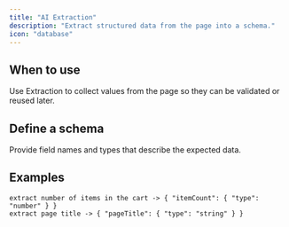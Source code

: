 ```yaml
---
title: "AI Extraction"
description: "Extract structured data from the page into a schema."
icon: "database"
---
```


## When to use

Use Extraction to collect values from the page so they can be validated or reused later.

## Define a schema

Provide field names and types that describe the expected data.

## Examples

```text
extract number of items in the cart -> { "itemCount": { "type": "number" } }
extract page title -> { "pageTitle": { "type": "string" } }
```

